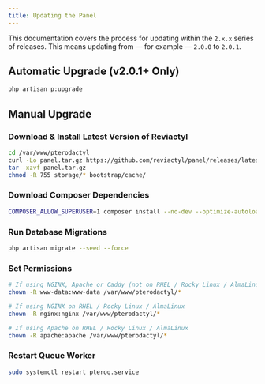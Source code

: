 ```yaml
---
title: Updating the Panel
---
```


This documentation covers the process for updating within the `2.x.x` series of releases. This means updating from — for example — `2.0.0` to `2.0.1`.

## Automatic Upgrade (v2.0.1+ Only)

```bash
php artisan p:upgrade
```

## Manual Upgrade

### Download & Install Latest Version of Reviactyl

```sh
cd /var/www/pterodactyl
curl -Lo panel.tar.gz https://github.com/reviactyl/panel/releases/latest/download/panel.tar.gz
tar -xzvf panel.tar.gz
chmod -R 755 storage/* bootstrap/cache/
```

### Download Composer Dependencies

```sh
COMPOSER_ALLOW_SUPERUSER=1 composer install --no-dev --optimize-autoloader
```

### Run Database Migrations

```sh
php artisan migrate --seed --force
```

### Set Permissions

```sh
# If using NGINX, Apache or Caddy (not on RHEL / Rocky Linux / AlmaLinux)
chown -R www-data:www-data /var/www/pterodactyl/*

# If using NGINX on RHEL / Rocky Linux / AlmaLinux
chown -R nginx:nginx /var/www/pterodactyl/*

# If using Apache on RHEL / Rocky Linux / AlmaLinux
chown -R apache:apache /var/www/pterodactyl/*
```

### Restart Queue Worker

```sh
sudo systemctl restart pteroq.service
```